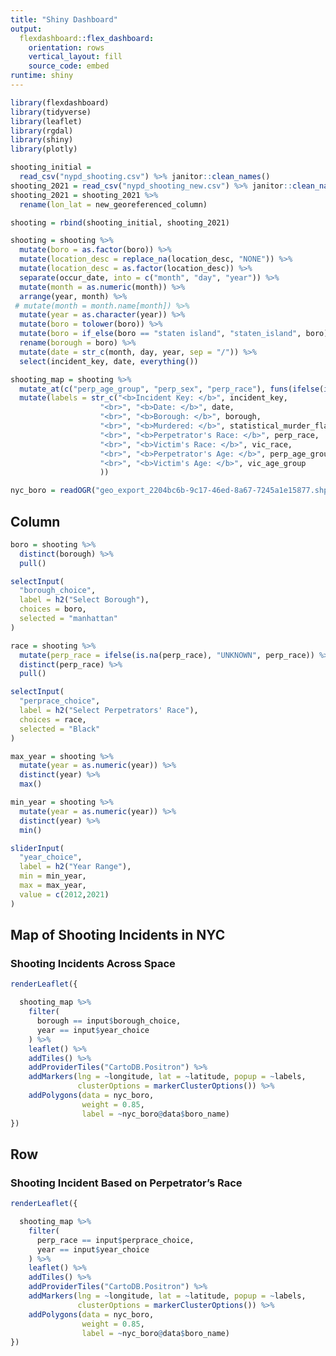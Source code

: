 ```yaml
---
title: "Shiny Dashboard"
output: 
  flexdashboard::flex_dashboard:
    orientation: rows
    vertical_layout: fill
    source_code: embed
runtime: shiny
---
```


```r
library(flexdashboard)
library(tidyverse)
library(leaflet)
library(rgdal)
library(shiny)
library(plotly)
```

```r
shooting_initial = 
  read_csv("nypd_shooting.csv") %>% janitor::clean_names()
shooting_2021 = read_csv("nypd_shooting_new.csv") %>% janitor::clean_names()
shooting_2021 = shooting_2021 %>% 
  rename(lon_lat = new_georeferenced_column)

shooting = rbind(shooting_initial, shooting_2021)

shooting = shooting %>% 
  mutate(boro = as.factor(boro)) %>%
  mutate(location_desc = replace_na(location_desc, "NONE")) %>%
  mutate(location_desc = as.factor(location_desc)) %>%
  separate(occur_date, into = c("month", "day", "year")) %>% 
  mutate(month = as.numeric(month)) %>% 
  arrange(year, month) %>% 
 # mutate(month = month.name[month]) %>% 
  mutate(year = as.character(year)) %>% 
  mutate(boro = tolower(boro)) %>% 
  mutate(boro = if_else(boro == "staten island", "staten_island", boro)) %>% 
  rename(borough = boro) %>% 
  mutate(date = str_c(month, day, year, sep = "/")) %>% 
  select(incident_key, date, everything())

shooting_map = shooting %>% 
  mutate_at(c("perp_age_group", "perp_sex", "perp_race"), funs(ifelse(is.na(.), "unknown", .))) %>% 
  mutate(labels = str_c("<b>Incident Key: </b>", incident_key, 
                    "<br>", "<b>Date: </b>", date,
                    "<br>", "<b>Borough: </b>", borough,
                    "<br>", "<b>Murdered: </b>", statistical_murder_flag,
                    "<br>", "<b>Perpetrator's Race: </b>", perp_race,
                    "<br>", "<b>Victim's Race: </b>", vic_race,
                    "<br>", "<b>Perpetrator's Age: </b>", perp_age_group,
                    "<br>", "<b>Victim's Age: </b>", vic_age_group
                    ))

nyc_boro = readOGR("geo_export_2204bc6b-9c17-46ed-8a67-7245a1e15877.shp", layer = "geo_export_2204bc6b-9c17-46ed-8a67-7245a1e15877")
```  


Column {.sidebar}
-----------------------------------------------------------------------

```r
boro = shooting %>% 
  distinct(borough) %>% 
  pull()

selectInput(
  "borough_choice",
  label = h2("Select Borough"),
  choices = boro,
  selected = "manhattan"
)

race = shooting %>% 
  mutate(perp_race = ifelse(is.na(perp_race), "UNKNOWN", perp_race)) %>% 
  distinct(perp_race) %>% 
  pull()

selectInput(
  "perprace_choice",
  label = h2("Select Perpetrators' Race"),
  choices = race,
  selected = "Black"
)

max_year = shooting %>% 
  mutate(year = as.numeric(year)) %>% 
  distinct(year) %>% 
  max()

min_year = shooting %>% 
  mutate(year = as.numeric(year)) %>% 
  distinct(year) %>% 
  min()

sliderInput(
  "year_choice",
  label = h2("Year Range"),
  min = min_year,
  max = max_year,
  value = c(2012,2021)
)

```



Map of Shooting Incidents in NYC {data-width=550}
-----------------------------------------------------------------------

### Shooting Incidents Across Space

```r

renderLeaflet({

  shooting_map %>% 
    filter(
      borough == input$borough_choice,
      year == input$year_choice
    ) %>% 
    leaflet() %>% 
    addTiles() %>% 
    addProviderTiles("CartoDB.Positron") %>% 
    addMarkers(lng = ~longitude, lat = ~latitude, popup = ~labels,
               clusterOptions = markerClusterOptions()) %>% 
    addPolygons(data = nyc_boro,
                weight = 0.85,
                label = ~nyc_boro@data$boro_name)
})
```

Row {data-width=350}
-----------------------------------------------------------------------

### Shooting Incident Based on Perpetrator's Race

```r
renderLeaflet({

  shooting_map %>% 
    filter(
      perp_race == input$perprace_choice,
      year == input$year_choice
    ) %>% 
    leaflet() %>% 
    addTiles() %>% 
    addProviderTiles("CartoDB.Positron") %>% 
    addMarkers(lng = ~longitude, lat = ~latitude, popup = ~labels,
               clusterOptions = markerClusterOptions()) %>% 
    addPolygons(data = nyc_boro,
                weight = 0.85,
                label = ~nyc_boro@data$boro_name)
})
```









